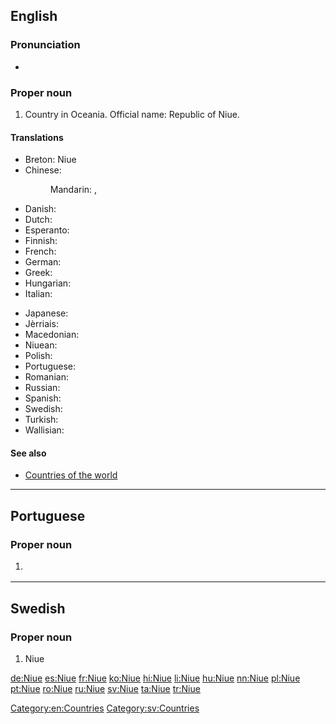 ==English==
{{wikipedia}}

===Pronunciation===
* {{IPA|/ˈnjuːeɪ/|lang=en}}

===Proper noun===
{{en-proper noun}}

# Country in Oceania. Official name: Republic of Niue.

====Translations====
{{trans-top|Republic of Niue}}
* Breton: Niue
* Chinese:
*: Mandarin: {{t+|cmn|紐埃|sc=Hani}}, {{t|cmn|纽埃|tr=Niǔāi|sc=Hani}}
* Danish: {{t|da|Niue}}
* Dutch: {{t|nl|Niue}}
* Esperanto: {{t|eo|Niuo}}
* Finnish: {{t|fi|Niue}}
* French: {{t+|fr|Nioué}}
* German: {{t+|de|Niue}}
* Greek: {{t+|el|Νιούε}}
* Hungarian: {{t+|hu|Niue}}
* Italian: {{t|it|Niue}}
{{trans-mid}}
* Japanese: {{t|ja|ニウエ|tr=Niue}}
* Jèrriais: {{t|roa-jer|Niue}}
* Macedonian: {{t|mk|Ниуе|n|tr=Níue}}
* Niuean: {{t|niu|Niuē}}
* Polish: {{t+|pl|Niue}}
* Portuguese: {{t+|pt|Niue}}
* Romanian: {{t|ro|Niue}}
* Russian: {{t+|ru|Ниуэ|m|tr=Niúe|sc=Cyrl}}
* Spanish: {{t+|es|Niue}}
* Swedish: {{t+|sv|Niue}}
* Turkish: {{t+|tr|Niue}}
* Wallisian: {{t|wls|Niue}}
{{trans-bottom}}

====See also====
* [[Appendix:Countries of the world|Countries of the world]]

[[Category:en:Countries]]

----

==Portuguese==

===Proper noun===
{{pt-proper noun|f}}

# {{l/en|Niue}} {{gloss|Republic of Niue}}

----

==Swedish==

===Proper noun===
{{head|sv|proper noun}}

# Niue

[[Category:sv:Countries]]

[[de:Niue]]
[[es:Niue]]
[[fr:Niue]]
[[ko:Niue]]
[[hi:Niue]]
[[li:Niue]]
[[hu:Niue]]
[[nn:Niue]]
[[pl:Niue]]
[[pt:Niue]]
[[ro:Niue]]
[[ru:Niue]]
[[sv:Niue]]
[[ta:Niue]]
[[tr:Niue]]